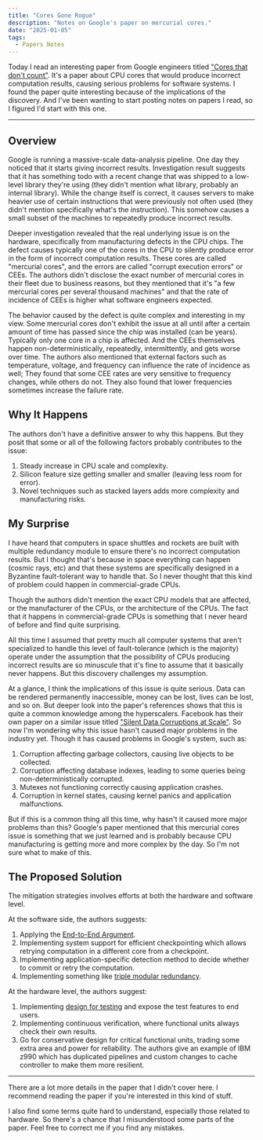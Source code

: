 ```yaml
---
title: "Cores Gone Rogue"
description: "Notes on Google's paper on mercurial cores."
date: "2025-01-05"
tags:
  - Papers Notes
---
```


Today I read an interesting paper from Google engineers titled ["Cores that don't count"](https://research.google/pubs/cores-that-dont-count/).
It's a paper about CPU cores that would produce incorrect computation results, causing serious problems for software systems.
I found the paper quite interesting because of the implications of the discovery. And I've been wanting to start posting 
notes on papers I read, so I figured I'd start with this one.

--- 

## Overview

Google is running a massive-scale data-analysis pipeline. One day
they noticed that it starts giving incorrect results. Investigation result suggests that it 
has something todo with a recent change that was shipped to a low-level library they're using 
(they didn't mention what library, probably an internal library). While the change itself is correct, 
it causes servers to make heavier use of certain instructions that were previously not often used 
(they didn't mention specifically what's the instruction). 
This somehow causes a small subset of the machines to repeatedly produce incorrect results. 

Deeper investigation revealed that the real underlying issue is on the hardware, specifically from manufacturing 
defects in the CPU chips. The defect causes typically one of the cores in the CPU to silently produce 
error in the form of incorrect computation results. These cores are called "mercurial cores", and the errors 
are called "corrupt execution errors" or CEEs. 
The authors didn't disclose the exact number of mercurial cores in their fleet due to business reasons,
but they mentioned that it's "a few mercurial cores per several thousand machines" and that the rate
of incidence of CEEs is higher what software engineers expected.

The behavior caused by the defect is quite complex and interesting in my view. Some mercurial cores don't 
exhibit the issue at all until after a certain amount of time has passed since the chip was installed (can be years). 
Typically only one core in a chip is affected.
And the CEEs themselves happen non-deterministically, repeatedly, intermittently, and gets worse over time. 
The authors also mentioned that external factors such as temperature, voltage, 
and frequency can influence the rate of incidence as well; 
They found that some CEE rates are very sensitive to frequency changes, 
while others do not. They also found that lower frequencies sometimes increase the failure rate.

## Why It Happens

The authors don't have a definitive answer to why this happens. 
But they posit that some or all of the following factors probably contributes to the issue:
1. Steady increase in CPU scale and complexity.
2. Silicon feature size getting smaller and smaller (leaving less room for error).
3. Novel techniques such as stacked layers adds more complexity and manufacturing risks.

## My Surprise

I have heard that computers in space shuttles and rockets are built with multiple redundancy module
to ensure there's no incorrect computation results. But I thought that's because in space everything can happen (cosmic rays, etc)
and that these systems are specifically designed in a Byzantine fault-tolerant way to handle that.
So I never thought that this kind of problem could happen in commercial-grade CPUs. 

Though the authors didn't mention the exact CPU models that are affected, or the manufacturer
of the CPUs, or the architecture of the CPUs. The fact that it happens in commercial-grade CPUs
is something that I never heard of before and find quite surprising.

All this time I assumed that pretty much all computer systems that aren't specialized to handle this 
level of fault-tolerance (which is the majority) operate under the assumption that 
the possibility of CPUs producing incorrect results are so minuscule that it's fine to assume
that it basically never happens. But this discovery challenges my assumption.

At a glance, I think the implications of this issue is quite serious. Data can be rendered permanently
inaccessible, money can be lost, lives can be lost, and so on. But deeper look into the paper's references
shows that this is quite a common knowledge among the hyperscalers. Facebook has their own paper
on a similar issue titled ["Silent Data Corruptions at Scale"](https://arxiv.org/pdf/2102.11245).
So now I'm wondering why this issue hasn't caused major problems in the industry yet.
Though it has caused problems in Google's system, such as:
1. Corruption affecting garbage collectors, causing live objects to be collected.
2. Corruption affecting database indexes, leading to some queries being non-deterministically corrupted.
3. Mutexes not functioning correctly causing application crashes.
4. Corruption in kernel states, causing kernel panics and application malfunctions.

But if this is a common thing all this time, why hasn't it caused more major problems
than this? Google's paper mentioned that this mercurial cores issue is something
that we just learned and is probably because CPU manufacturing is getting more and more
complex by the day. So I'm not sure what to make of this.

## The Proposed Solution

The mitigation strategies involves efforts at both the hardware and software level.

At the software side, the authors suggests:
1. Applying the [End-to-End Argument](https://en.wikipedia.org/wiki/End-to-end_principle).
2. Implementing system support for efficient checkpointing which allows retrying computation
    in a different core from a checkpoint.
3. Implementing application-specific detection method to decide whether to commit or
    retry the computation.
4. Implementing something like [triple modular redundancy](https://en.wikipedia.org/wiki/Triple_modular_redundancy).

At the hardware level, the authors suggest:
1. Implementing [design for testing](https://en.wikipedia.org/wiki/Design_for_testing) 
    and expose the test features to end users.
2. Implementing continuous verification, where functional units always check their own results.
3. Go for conservative design for critical functional units, trading some extra area and power for reliability.
    The authors give an example of IBM z990 which has duplicated pipelines and custom changes to
    cache controller to make them more resilient.

---

There are a lot more details in the paper that I didn't cover here. 
I recommend reading the paper if you're interested in this kind of stuff.

I also find some terms quite hard to understand, especially those related to hardware.
So there's a chance that I misunderstood some parts of the paper. 
Feel free to correct me if you find any mistakes.